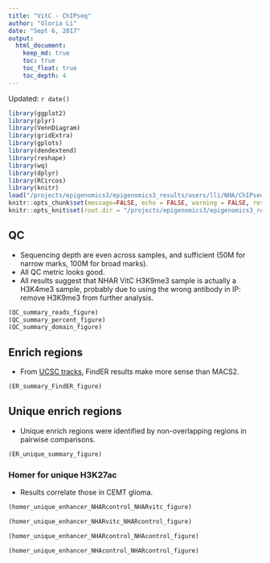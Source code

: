 ```yaml
---
title: "VitC - ChIPseq"
author: "Gloria Li"
date: "Sept 6, 2017"
output: 
  html_document:
    keep_md: true
    toc: true
    toc_float: true
    toc_depth: 4
---
```


Updated: `r date()`

```r
library(ggplot2)
library(plyr)
library(VennDiagram)
library(gridExtra)
library(gplots)
library(dendextend)
library(reshape)
library(wq)
library(dplyr)
library(RCircos)
library(knitr)
load("/projects/epigenomics3/epigenomics3_results/users/lli/NHA/ChIPseq/ChIPseq.Rdata")
knitr::opts_chunk$set(message=FALSE, echo = FALSE, warning = FALSE, results = FALSE, fig.height = 6, fig.width = 6) 
knitr::opts_knit$set(root.dir = "/projects/epigenomics3/epigenomics3_results/users/lli/NHA/ChIPseq/")
```

## QC  
* Sequencing depth are even across samples, and sufficient (50M for narrow marks, 100M for broad marks).     
* All QC metric looks good.       
* All results suggest that NHAR VitC H3K9me3 sample is actually a H3K4me3 sample, probably due to using the wrong antibody in IP: remove H3K9me3 from further analysis.          

```r
(QC_summary_reads_figure)
(QC_summary_percent_figure)
(QC_summary_domain_figure)
```

## Enrich regions
* From [UCSC tracks](http://www.bcgsc.ca/downloads/mb/VitC_glioma/HistoneHub/hub.txt), FindER results make more sense than MACS2.      

```r
(ER_summary_FindER_figure)
```

## Unique enrich regions
* Unique enrich regions were identified by non-overlapping regions in pairwise comparisons.    

```r
(ER_unique_summary_figure)
```

### Homer for unique H3K27ac 
* Results correlate those in CEMT glioma.    

```r
(homer_unique_enhancer_NHARcontrol_NHARvitc_figure)
```
```r
(homer_unique_enhancer_NHARvitc_NHARcontrol_figure)
```
```r
(homer_unique_enhancer_NHARcontrol_NHAcontrol_figure)
```
```r
(homer_unique_enhancer_NHAcontrol_NHARcontrol_figure)
```

